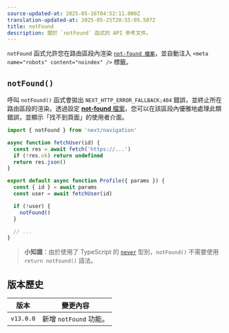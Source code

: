 ```yaml
---
source-updated-at: 2025-05-16T04:52:11.000Z
translation-updated-at: 2025-05-25T20:55:05.507Z
title: notFound
description: 關於 `notFound` 函式的 API 參考文件。
---
```


`notFound` 函式允許您在路由區段內渲染 [`not-found 檔案`](/docs/app/api-reference/file-conventions/not-found)，並自動注入 `<meta name="robots" content="noindex" />` 標籤。

## `notFound()`

呼叫 `notFound()` 函式會拋出 `NEXT_HTTP_ERROR_FALLBACK;404` 錯誤，並終止所在路由區段的渲染。透過設定 [**not-found** 檔案](/docs/app/api-reference/file-conventions/not-found)，您可以在該區段內優雅地處理此類錯誤，並顯示「找不到頁面」的使用者介面。

```jsx filename="app/user/[id]/page.js"
import { notFound } from 'next/navigation'

async function fetchUser(id) {
  const res = await fetch('https://...')
  if (!res.ok) return undefined
  return res.json()
}

export default async function Profile({ params }) {
  const { id } = await params
  const user = await fetchUser(id)

  if (!user) {
    notFound()
  }

  // ...
}
```

> **小知識**：由於使用了 TypeScript 的 [`never`](https://www.typescriptlang.org/docs/handbook/2/functions.html#never) 型別，`notFound()` 不需要使用 `return notFound()` 語法。

## 版本歷史

| 版本       | 變更內容                |
| ---------- | ---------------------- |
| `v13.0.0` | 新增 `notFound` 功能。 |